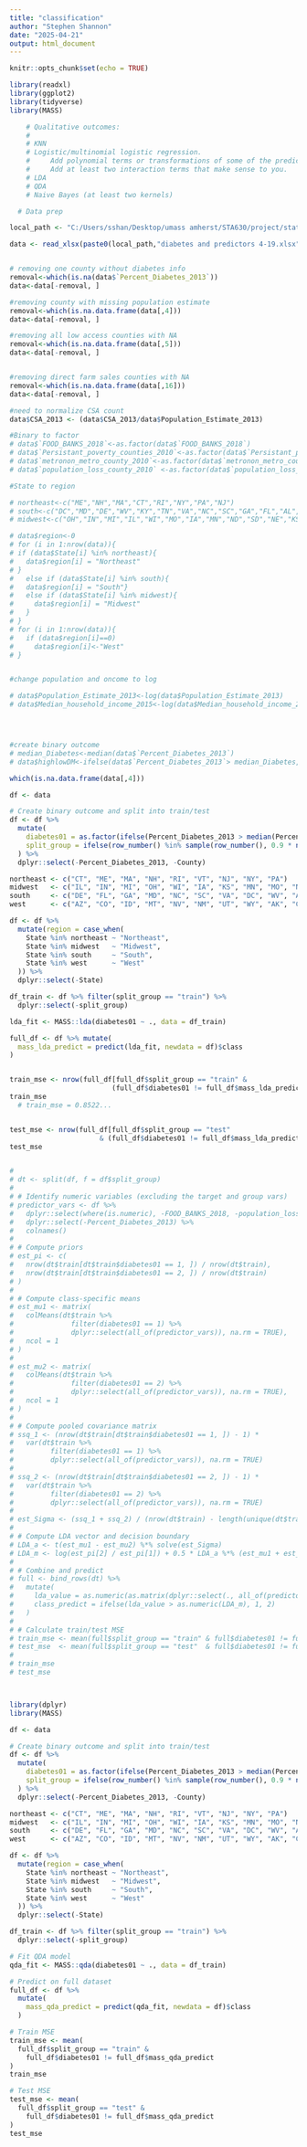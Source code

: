 ```yaml
---
title: "classification"
author: "Stephen Shannon"
date: "2025-04-21"
output: html_document
---
```


```r
knitr::opts_chunk$set(echo = TRUE)
```

```r

library(readxl)
library(ggplot2)
library(tidyverse)
library(MASS)

    # Qualitative outcomes:
    # 
    # KNN
    # Logistic/multinomial logistic regression.
    #     Add polynomial terms or transformations of some of the predictors.
    #     Add at least two interaction terms that make sense to you.
    # LDA
    # QDA
    # Naive Bayes (at least two kernels)


```


```r

  # Data prep

local_path <- "C:/Users/sshan/Desktop/umass amherst/STA630/project/stat630/"

data <- read_xlsx(paste0(local_path,"diabetes and predictors 4-19.xlsx"))


# removing one county without diabetes info 
removal<-which(is.na(data$`Percent_Diabetes_2013`))
data<-data[-removal, ]

#removing county with missing population estimate
removal<-which(is.na.data.frame(data[,4]))
data<-data[-removal, ]

#removing all low access counties with NA
removal<-which(is.na.data.frame(data[,5]))
data<-data[-removal, ]


#removing direct farm sales counties with NA
removal<-which(is.na.data.frame(data[,16]))
data<-data[-removal, ]

#need to normalize CSA count 
data$CSA_2013 <- (data$CSA_2013/data$Population_Estimate_2013)

#Binary to factor 
# data$`FOOD_BANKS_2018`<-as.factor(data$`FOOD_BANKS_2018`)
# data$`Persistant_poverty_counties_2010`<-as.factor(data$`Persistant_poverty_counties_2010`)
# data$`metronon_metro_county_2010`<-as.factor(data$`metronon_metro_county_2010`)
# data$`population_loss_county_2010` <-as.factor(data$`population_loss_county_2010`)

#State to region 

# northeast<-c("ME","NH","MA","CT","RI","NY","PA","NJ")
# south<-c("DC","MD","DE","WV","KY","TN","VA","NC","SC","GA","FL","AL","MS","LA","AR","OK","TX")
# midwest<-c("OH","IN","MI","IL","WI","MO","IA","MN","ND","SD","NE","KS")

# data$region<-0
# for (i in 1:nrow(data)){
# if (data$State[i] %in% northeast){
#   data$region[i] = "Northeast"
# }
#   else if (data$State[i] %in% south){
#   data$region[i] = "South"}
#   else if (data$State[i] %in% midwest){
#     data$region[i] = "Midwest"
#   }
# }
# for (i in 1:nrow(data)){
#   if (data$region[i]==0)
#     data$region[i]<-"West"
# }   


#change population and oncome to log

# data$Population_Estimate_2013<-log(data$Population_Estimate_2013)
# data$Median_household_income_2015<-log(data$Median_household_income_2015)




#create binary outcome 
# median_Diabetes<-median(data$`Percent_Diabetes_2013`)
# data$highlowDM<-ifelse(data$`Percent_Diabetes_2013`> median_Diabetes,1,0)

which(is.na.data.frame(data[,4]))

```


```r

df <- data

# Create binary outcome and split into train/test
df <- df %>%
  mutate(
    diabetes01 = as.factor(ifelse(Percent_Diabetes_2013 > median(Percent_Diabetes_2013, na.rm = TRUE), 1, 2)),
    split_group = ifelse(row_number() %in% sample(row_number(), 0.9 * n()), "train", "test")
  ) %>%
  dplyr::select(-Percent_Diabetes_2013, -County)

northeast <- c("CT", "ME", "MA", "NH", "RI", "VT", "NJ", "NY", "PA")
midwest   <- c("IL", "IN", "MI", "OH", "WI", "IA", "KS", "MN", "MO", "NE", "ND", "SD")
south     <- c("DE", "FL", "GA", "MD", "NC", "SC", "VA", "DC", "WV", "AL", "KY", "MS", "TN", "AR", "LA", "OK", "TX")
west      <- c("AZ", "CO", "ID", "MT", "NV", "NM", "UT", "WY", "AK", "CA", "HI", "OR", "WA")

df <- df %>%
  mutate(region = case_when(
    State %in% northeast ~ "Northeast",
    State %in% midwest   ~ "Midwest",
    State %in% south     ~ "South",
    State %in% west      ~ "West"
  )) %>%
  dplyr::select(-State)

df_train <- df %>% filter(split_group == "train") %>%
  dplyr::select(-split_group)

lda_fit <- MASS::lda(diabetes01 ~ ., data = df_train)

full_df <- df %>% mutate(
  mass_lda_predict = predict(lda_fit, newdata = df)$class
)


train_mse <- nrow(full_df[full_df$split_group == "train" &
                         (full_df$diabetes01 != full_df$mass_lda_predict), ]) / nrow(full_df[full_df$split_group == "train", ]) 
train_mse
  # train_mse = 0.8522...


test_mse <- nrow(full_df[full_df$split_group == "test"
                      & (full_df$diabetes01 != full_df$mass_lda_predict), ]) / nrow(full_df[full_df$split_group == "test", ])
test_mse


# 
# dt <- split(df, f = df$split_group)
# 
# # Identify numeric variables (excluding the target and group vars)
# predictor_vars <- df %>%
#   dplyr::select(where(is.numeric), -FOOD_BANKS_2018, -population_loss_county_2010, -metronon_metro_county_2010, -Persistant_poverty_counties_2010) %>%
#   dplyr::select(-Percent_Diabetes_2013) %>%
#   colnames()
# 
# # Compute priors
# est_pi <- c(
#   nrow(dt$train[dt$train$diabetes01 == 1, ]) / nrow(dt$train),
#   nrow(dt$train[dt$train$diabetes01 == 2, ]) / nrow(dt$train)
# )
# 
# # Compute class-specific means
# est_mu1 <- matrix(
#   colMeans(dt$train %>%
#              filter(diabetes01 == 1) %>%
#              dplyr::select(all_of(predictor_vars)), na.rm = TRUE),
#   ncol = 1
# )
# 
# est_mu2 <- matrix(
#   colMeans(dt$train %>%
#              filter(diabetes01 == 2) %>%
#              dplyr::select(all_of(predictor_vars)), na.rm = TRUE),
#   ncol = 1
# )
# 
# # Compute pooled covariance matrix
# ssq_1 <- (nrow(dt$train[dt$train$diabetes01 == 1, ]) - 1) *
#   var(dt$train %>%
#         filter(diabetes01 == 1) %>%
#         dplyr::select(all_of(predictor_vars)), na.rm = TRUE)
# 
# ssq_2 <- (nrow(dt$train[dt$train$diabetes01 == 2, ]) - 1) *
#   var(dt$train %>%
#         filter(diabetes01 == 2) %>%
#         dplyr::select(all_of(predictor_vars)), na.rm = TRUE)
# 
# est_Sigma <- (ssq_1 + ssq_2) / (nrow(dt$train) - length(unique(dt$train$diabetes01)))
# 
# # Compute LDA vector and decision boundary
# LDA_a <- t(est_mu1 - est_mu2) %*% solve(est_Sigma)
# LDA_m <- log(est_pi[2] / est_pi[1]) + 0.5 * LDA_a %*% (est_mu1 + est_mu2)
# 
# # Combine and predict
# full <- bind_rows(dt) %>%
#   mutate(
#     lda_value = as.numeric(as.matrix(dplyr::select(., all_of(predictor_vars))) %*% t(LDA_a)),
#     class_predict = ifelse(lda_value > as.numeric(LDA_m), 1, 2)
#   )
# 
# # Calculate train/test MSE
# train_mse <- mean(full$split_group == "train" & full$diabetes01 != full$class_predict)
# test_mse  <- mean(full$split_group == "test"  & full$diabetes01 != full$class_predict)
# 
# train_mse
# test_mse




```

```r

library(dplyr)
library(MASS)

df <- data

# Create binary outcome and split into train/test
df <- df %>%
  mutate(
    diabetes01 = as.factor(ifelse(Percent_Diabetes_2013 > median(Percent_Diabetes_2013, na.rm = TRUE), 1, 2)),
    split_group = ifelse(row_number() %in% sample(row_number(), 0.9 * n()), "train", "test")
  ) %>%
  dplyr::select(-Percent_Diabetes_2013, -County)

northeast <- c("CT", "ME", "MA", "NH", "RI", "VT", "NJ", "NY", "PA")
midwest   <- c("IL", "IN", "MI", "OH", "WI", "IA", "KS", "MN", "MO", "NE", "ND", "SD")
south     <- c("DE", "FL", "GA", "MD", "NC", "SC", "VA", "DC", "WV", "AL", "KY", "MS", "TN", "AR", "LA", "OK", "TX")
west      <- c("AZ", "CO", "ID", "MT", "NV", "NM", "UT", "WY", "AK", "CA", "HI", "OR", "WA")

df <- df %>%
  mutate(region = case_when(
    State %in% northeast ~ "Northeast",
    State %in% midwest   ~ "Midwest",
    State %in% south     ~ "South",
    State %in% west      ~ "West"
  )) %>%
  dplyr::select(-State)

df_train <- df %>% filter(split_group == "train") %>%
  dplyr::select(-split_group)

# Fit QDA model
qda_fit <- MASS::qda(diabetes01 ~ ., data = df_train)

# Predict on full dataset
full_df <- df %>%
  mutate(
    mass_qda_predict = predict(qda_fit, newdata = df)$class
  )

# Train MSE
train_mse <- mean(
  full_df$split_group == "train" &
    full_df$diabetes01 != full_df$mass_qda_predict
)
train_mse

# Test MSE
test_mse <- mean(
  full_df$split_group == "test" &
    full_df$diabetes01 != full_df$mass_qda_predict
)
test_mse



```


